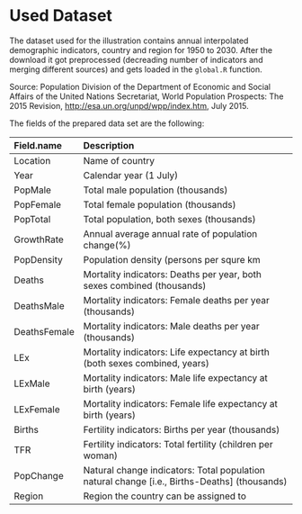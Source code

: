 # Used Dataset

The dataset used for the illustration contains annual interpolated demographic indicators, country and region for 1950 to 2030.
After the download it got preprocessed (decreading number of indicators and merging different sources) and gets loaded in the `global.R` function.  

Source: Population Division of the Department of Economic and Social Affairs of the United Nations Secretariat, World Population Prospects: The 2015 Revision, <http://esa.un.org/unpd/wpp/index.htm>, July 2015.

The fields of the prepared data set are the following:

|Field.name   |Description                                                                                  |
|:------------|:--------------------------------------------------------------------------------------------|
|Location     |Name of country                                                                              |
|Year         |Calendar year (1 July)                                                                       |
|PopMale      |Total male population (thousands)                                                            |
|PopFemale    |Total female population (thousands)                                                          |
|PopTotal     |Total population, both sexes (thousands)                                                     |
|GrowthRate   |Annual average annual rate of population change(%)                                           |
|PopDensity   |Population density (persons per squre km                                                     |
|Deaths       |Mortality indicators: Deaths per year, both sexes combined (thousands)                       |
|DeathsMale   |Mortality indicators: Female deaths per year (thousands)                                     |
|DeathsFemale |Mortality indicators: Male deaths per year (thousands)                                       |
|LEx          |Mortality indicators: Life expectancy at birth (both sexes combined, years)                  |
|LExMale      |Mortality indicators: Male life expectancy at birth (years)                                  |
|LExFemale    |Mortality indicators: Female life expectancy at birth (years)                                |
|Births       |Fertility indicators: Births per year (thousands)                                            |
|TFR          |Fertility indicators: Total fertility (children per woman)                                   |
|PopChange    |Natural change indicators: Total population natural change [i.e., Births-Deaths] (thousands) |
|Region       |Region the country can be assigned to                                                        |



